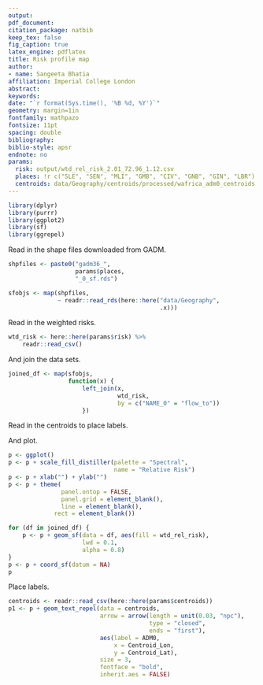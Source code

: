 ```yaml
---
output: 
pdf_document:
citation_package: natbib
keep_tex: false
fig_caption: true
latex_engine: pdflatex
title: Risk profile map
author:
- name: Sangeeta Bhatia
affiliation: Imperial College London
abstract: 
keywords: 
date: "`r format(Sys.time(), '%B %d, %Y')`"
geometry: margin=1in
fontfamily: mathpazo
fontsize: 11pt
spacing: double
bibliography: 
biblio-style: apsr
endnote: no
params:
  risk: output/wtd_rel_risk_2.01_72.96_1.12.csv
  places: !r c("SLE", "SEN", "MLI", "GMB", "CIV", "GNB", "GIN", "LBR")
  centroids: data/Geography/centroids/processed/wafrica_adm0_centroids.csv
---
```


```r
library(dplyr)
library(purrr)
library(ggplot2)
library(sf)
library(ggrepel)

```

Read in the shape files downloaded from GADM.

```r
shpfiles <- paste0("gadm36_",
                   params$places,
                   "_0_sf.rds")

sfobjs <- map(shpfiles,
              ~ readr::read_rds(here::here("data/Geography",
                                           .x)))
```

Read in the weighted risks.

```r
wtd_risk <- here::here(params$risk) %>%
    readr::read_csv() 

```

And join the data sets.


```r
joined_df <- map(sfobjs,
                 function(x) {
                     left_join(x,
                               wtd_risk,
                               by = c("NAME_0" = "flow_to"))
                     })
```

Read in the centroids to place labels.

And plot.

```r
p <- ggplot()
p <- p + scale_fill_distiller(palette = "Spectral",
                              name = "Relative Risk")
p <- p + xlab("") + ylab("")
p <- p + theme(
               panel.ontop = FALSE,
               panel.grid = element_blank(), 
               line = element_blank(), 
             rect = element_blank())

for (df in joined_df) {
    p <- p + geom_sf(data = df, aes(fill = wtd_rel_risk),
                     lwd = 0.1,
                     alpha = 0.8)
}
p <- p + coord_sf(datum = NA)
p
```

Place labels.

```r
centroids <- readr::read_csv(here::here(params$centroids))
p1 <- p + geom_text_repel(data = centroids,
                          arrow = arrow(length = unit(0.03, "npc"),
                                        type = "closed",
                                        ends = "first"),
                          aes(label = ADM0,
                              x = Centroid_Lon,
                              y = Centroid_Lat),
                          size = 3,
                          fontface = "bold",
                          inherit.aes = FALSE)

	
```
